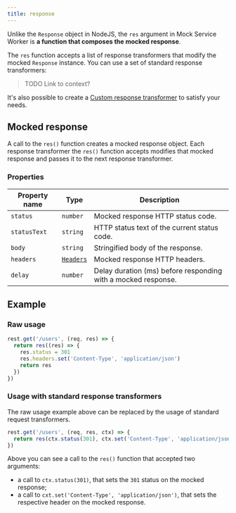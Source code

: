 ```yaml
---
title: response
---
```


Unlike the `Response` object in NodeJS, the `res` argument in Mock Service Worker is **a function that composes the mocked response**.

The `res` function accepts a list of response transformers that modify the mocked `Response` instance. You can use a set of standard response transformers:

> TODO Link to context?

It's also possible to create a [Custom response transformer](/docs/recipes/custom-response-transformer) to satisfy your needs.

## Mocked response

A call to the `res()` function creates a mocked response object. Each response transformer the `res()` function accepts modifies that mocked response and passes it to the next response transformer.

### Properties

| Property name | Type                                                                          | Description                                                   |
| ------------- | ----------------------------------------------------------------------------- | ------------------------------------------------------------- |
| `status`      | `number`                                                                      | Mocked response HTTP status code.                             |
| `statusText`  | `string`                                                                      | HTTP status text of the current status code.                  |
| `body`        | `string`                                                                      | Stringified body of the response.                             |
| `headers`     | [`Headers`](https://developer.mozilla.org/en-US/docs/Web/API/Headers/Headers) | Mocked response HTTP headers.                                 |
| `delay`       | `number`                                                                      | Delay duration (ms) before responding with a mocked response. |

## Example

### Raw usage

```js
rest.get('/users', (req, res) => {
  return res((res) => {
    res.status = 301
    res.headers.set('Content-Type', 'application/json')
    return res
  })
})
```

### Usage with standard response transformers

The raw usage example above can be replaced by the usage of standard request transformers.

```js
rest.get('/users', (req, res, ctx) => {
  return res(ctx.status(301), ctx.set('Content-Type', 'application/json'))
})
```

Above you can see a call to the `res()` function that accepted two arguments:

- a call to `ctx.status(301)`, that sets the `301` status on the mocked response;
- a call to `cxt.set('Content-Type', 'application/json')`, that sets the respective header on the mocked response.
